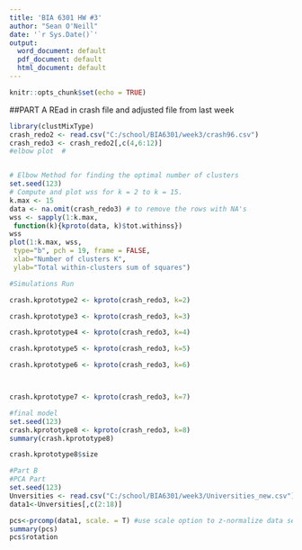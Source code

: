 ```yaml
---
title: 'BIA 6301 HW #3'
author: "Sean O'Neill"
date: '`r Sys.Date()`'
output:
  word_document: default
  pdf_document: default
  html_document: default
---
```



```r
knitr::opts_chunk$set(echo = TRUE)
```
##PART A
REad in crash file and adjusted file from last week

```r
library(clustMixType)
crash_redo2 <- read.csv("C:/school/BIA6301/week3/crash96.csv")
crash_redo3 <- crash_redo2[,c(4,6:12)]
#elbow plot  #


# Elbow Method for finding the optimal number of clusters
set.seed(123)
# Compute and plot wss for k = 2 to k = 15.
k.max <- 15
data <- na.omit(crash_redo3) # to remove the rows with NA's
wss <- sapply(1:k.max, 
 function(k){kproto(data, k)$tot.withinss})
wss
plot(1:k.max, wss,
 type="b", pch = 19, frame = FALSE, 
 xlab="Number of clusters K",
 ylab="Total within-clusters sum of squares")

#Simulations Run

crash.kprototype2 <- kproto(crash_redo3, k=2) 

crash.kprototype3 <- kproto(crash_redo3, k=3) 

crash.kprototype4 <- kproto(crash_redo3, k=4) 

crash.kprototype5 <- kproto(crash_redo3, k=5) 

crash.kprototype6 <- kproto(crash_redo3, k=6) 



crash.kprototype7 <- kproto(crash_redo3, k=7) 

#final model
set.seed(123)
crash.kprototype8 <- kproto(crash_redo3, k=8) 
summary(crash.kprototype8)

crash.kprototype8$size  

#Part B
#PCA Part
set.seed(123)
Unversities <- read.csv("C:/school/BIA6301/week3/Universities_new.csv")
data1<-Unversities[,c(2:18)]

pcs<-prcomp(data1, scale. = T) #use scale option to z-normalize data set. 
summary(pcs)
pcs$rotation






```


